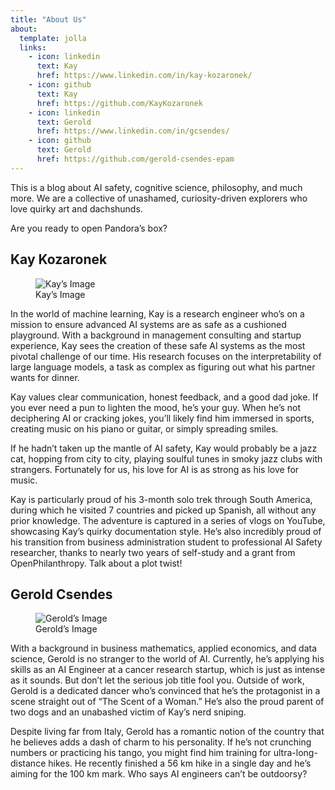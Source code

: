 ```yaml
---
title: "About Us"
about:
  template: jolla
  links:
    - icon: linkedin
      text: Kay
      href: https://www.linkedin.com/in/kay-kozaronek/
    - icon: github
      text: Kay
      href: https://github.com/KayKozaronek
    - icon: linkedin
      text: Gerold
      href: https://www.linkedin.com/in/gcsendes/
    - icon: github
      text: Gerold
      href: https://github.com/gerold-csendes-epam
---
```


This is a blog about AI safety, cognitive science, philosophy, and much more. We are a collective of unashamed, curiosity-driven explorers who love quirky art and dachshunds. 

Are you ready to open Pandora's box?

## Kay Kozaronek

![Kay's Image](images/kay.png)

In the world of machine learning, Kay is a research engineer who's on a mission to ensure advanced AI systems are as safe as a cushioned playground. With a background in management consulting and startup experience, Kay sees the creation of these safe AI systems as the most pivotal challenge of our time. His research focuses on the interpretability of large language models, a task as complex as figuring out what his partner wants for dinner. 

Kay values clear communication, honest feedback, and a good dad joke. If you ever need a pun to lighten the mood, he's your guy. When he's not deciphering AI or cracking jokes, you'll likely find him immersed in sports, creating music on his piano or guitar, or simply spreading smiles.

If he hadn't taken up the mantle of AI safety, Kay would probably be a jazz cat, hopping from city to city, playing soulful tunes in smoky jazz clubs with strangers. Fortunately for us, his love for AI is as strong as his love for music.

Kay is particularly proud of his 3-month solo trek through South America, during which he visited 7 countries and picked up Spanish, all without any prior knowledge. The adventure is captured in a series of vlogs on YouTube, showcasing Kay's quirky documentation style. He's also incredibly proud of his transition from business administration student to professional AI Safety researcher, thanks to nearly two years of self-study and a grant from OpenPhilanthropy. Talk about a plot twist!


## Gerold Csendes

![Gerold's Image](images/gerold.png)

With a background in business mathematics, applied economics, and data science, Gerold is no stranger to the world of AI. Currently, he's applying his skills as an AI Engineer at a cancer research startup, which is just as intense as it sounds. But don't let the serious job title fool you. Outside of work, Gerold is a dedicated dancer who's convinced that he's the protagonist in a scene straight out of "The Scent of a Woman." He's also the proud parent of two dogs and an unabashed victim of Kay's nerd sniping. 

Despite living far from Italy, Gerold has a romantic notion of the country that he believes adds a dash of charm to his personality. If he's not crunching numbers or practicing his tango, you might find him training for ultra-long-distance hikes. He recently finished a 56 km hike in a single day and he's aiming for the 100 km mark. Who says AI engineers can't be outdoorsy?


